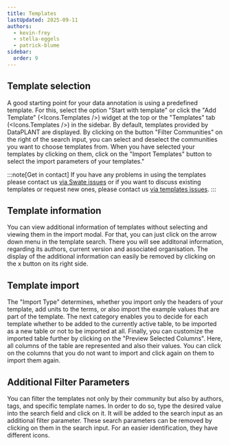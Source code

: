 ```yaml
---
title: Templates
lastUpdated: 2025-09-11
authors: 
  - kevin-frey
  - stella-eggels
  - patrick-blume
sidebar:
  order: 9
---
```



## Template selection

A good starting point for your data annotation is using a predefined template. For this, select the option "Start with template" or click the "Add Template" (<Icons.Templates />) widget at the top or the "Templates" tab (<Icons.Templates />) in the sidebar. By default, templates provided by DataPLANT are displayed. By clicking on the button "Filter Communities" on the right of the search input, you can select and deselect the communities you want to choose templates from. When you have selected your templates by clicking on them, click on the "Import Templates" button to select the import parameters of your templates."

:::note[Get in contact]
If you have any problems in using the templates please contact us [via Swate issues](https://github.com/nfdi4plants/Swate/issues/new/choose) or if you want to discuss existing templates or request new ones, please contact us [via templates issues](https://github.com/nfdi4plants/SWATE_templates/issues/new/choose).
:::

## Template information

You can view additional information of templates without selecting and viewing them in the import modal. For that, you can just click on the arrow down menu in the template search. There you will see additonal information, regarding its authors, current version and associated organisation. The display of the additional information can easily be removed by clicking on the x button on its right side.

## Template import

The "Import Type" determines, whether you import only the headers of your template, add units to the terms, or also import the example values that are part of the template. The next category enables you to decide for each template whether to be added to the currently active table, to be imported as a new table or not to be imported at all. Finally, you can customize the imported table further by clicking on the "Preview Selected Columns". Here, all columns of the table are represented and also their values. You can click on the columns that you do not want to import and click again on them to import them again.

## Additional Filter Parameters

You can filter the templates not only by their community but also by authors, tags, and specific template names. In order to do so, type the desired value into the search field and click on it. It will be added to the search input as an additional filter parameter. These search parameters can be removed by clicking on them in the search input. For an easier identification, they have different icons.
